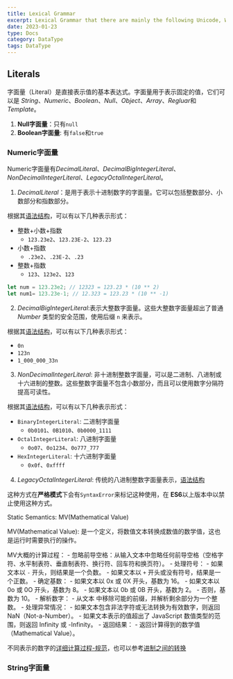```yaml
---
title: Lexical Grammar
excerpt: Lexical Grammar that there are mainly the following Unicode, White Space, Line Terminators, Comments, Names and Keywords so and on.
date: 2023-01-23
type: Docs
category: DataType
tags: DataType
---
```





## Literals

字面量（Literal）是直接表示值的基本表达式。字面量用于表示固定的值，它们可以是
*String*、*Numeric*、*Boolean*、*Null*、*Object*、*Array*、*Regluar*和*Template*。

1. **Null字面量**：只有`null`
2. **Boolean字面量**: 有`false`和`true`


### Numeric字面量

Numeric字面量有*DecimalLiteral*、*DecimalBigIntegerLiteral*、*NonDecimalIntegerLiteral*、*LegacyOctalIntegerLiteral*。

1. *DecimalLiteral*：是用于表示十进制数字的字面量。它可以包括整数部分、小数部分和指数部分。

根据其[语法结构](https://tc39.es/ecma262/#prod-DecimalLiteral)，可以有以下几种表示形式：

- 整数+小数+指数
  - `123.23e2`、`123.23E-2`、`123.23`
- 小数+指数
  - `.23e2`、`.23E-2`、`.23`
- 整数+指数
  - `123`、`123e2`、`123`

```ts
let num = 123.23e2; // 12323 = 123.23 * (10 ** 2)
let num1= 123.23e-1; // 12.323 = 123.23 * (10 ** -1)
```

2. *DecimalBigIntegerLiteral*:表示大整数字面量。这些大整数字面量超出了普通 *Number* 类型的安全范围，使用后缀 `n` 来表示。

根据其[语法结构](https://tc39.es/ecma262/#prod-DecimalBigIntegerLiteral)，可以有以下几种表示形式：

- `0n`
- `123n`
- `1_000_000_33n`

3. *NonDecimalIntegerLiteral*: 非十进制整数字面量，可以是二进制、八进制或十六进制的整数。这些整数字面量不包含小数部分，而且可以使用数字分隔符提高可读性。

根据其[语法结构](https://tc39.es/ecma262/#prod-NonDecimalIntegerLiteral)，可以有以下几种表示形式：

- `BinaryIntegerLiteral`: 二进制字面量
  - `0b0101`、`0B1010`、`0b0000_1111`
- `OctalIntegerLiteral`: 八进制字面量
  - `0o07`、`0o1234`、`0o777_777`
- `HexIntegerLiteral`: 十六进制字面量
  - `0x0f`、`0xffff`

4. *LegacyOctalIntegerLiteral*: 传统的八进制整数字面量表示，[语法结构](https://tc39.es/ecma262/#prod-LegacyOctalIntegerLiteral)

这种方式在**严格模式**下会有`SyntaxError`来标记这种使用，在 **ES6**以上版本中以禁止使用这种方式。

<Note>
  <NoteStrong>Static Semantics: MV(Mathematical Value)</NoteStrong>

  MV(Mathematical Value): 是一个定义，将数值文本转换成数值的数学值，这也是运行时需要执行的操作。

  MV大概的计算过程：
    - 忽略前导空格：从输入文本中忽略任何前导空格（空格字符、水平制表符、垂直制表符、换行符、回车符和换页符）。
    - 处理符号：
      - 如果文本以 `-` 开头，则结果是一个负数。
      - 如果文本以 `+` 开头或没有符号，结果是一个正数。
    - 确定基数：
      - 如果文本以 0x 或 0X 开头，基数为 16。
      - 如果文本以 0o 或 0O 开头，基数为 8。
      - 如果文本以 0b 或 0B 开头，基数为 2。
      - 否则，基数为 10。
    - 解析数字：
      - 从文本 中移除可能的前缀，并解析剩余部分为一个整数。
    - 处理异常情况：
      - 如果文本包含非法字符或无法转换为有效数字，则返回 NaN（Not-a-Number）。
      - 如果文本表示的值超出了 JavaScript 数值类型的范围，则返回 Infinity 或 -Infinity。
    - 返回结果：
      - 返回计算得到的数学值（Mathematical Value）。
</Note>

不同表示的数字的[详细计算过程-规范](https://tc39.es/ecma262/#sec-static-semantics-mv)，也可以参考[进制之间的转换](/docs/typeGrammar/other/terms#%E4%BA%8C%E8%BF%9B%E5%88%B6binary)


### String字面量
